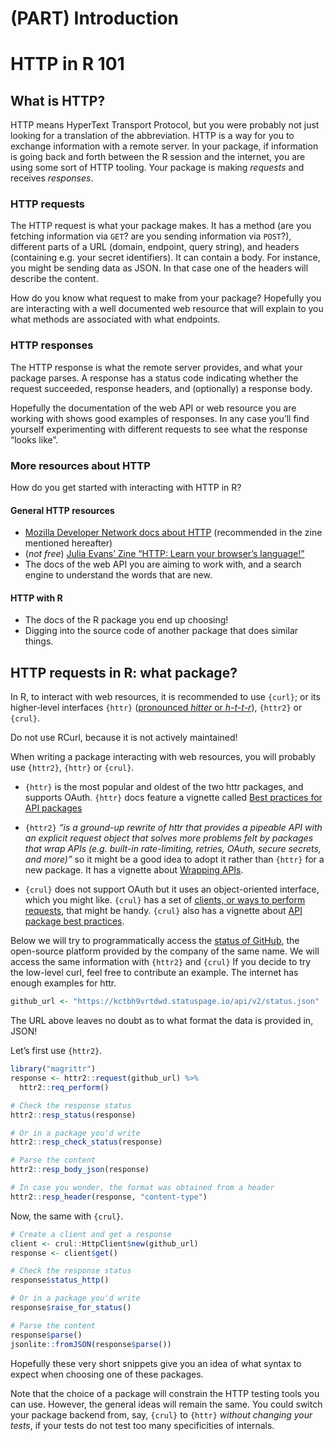 #  (PART) Introduction {-}

# HTTP in R 101

## What is HTTP?

HTTP means HyperText Transport Protocol, but you were probably not just looking for a translation of the abbreviation.
HTTP is a way for you to exchange information with a remote server.
In your package, if information is going back and forth between the R session and the internet, you are using some sort of HTTP tooling.
Your package is making _requests_ and receives _responses_.

### HTTP requests

The HTTP request is what your package makes.
It has a method (are you fetching information via `GET`? are you sending information via `POST`?), different parts of a URL (domain, endpoint, query string), and headers (containing e.g. your secret identifiers).
It can contain a body. For instance, you might be sending data as JSON. 
In that case one of the headers will describe the content.

How do you know what request to make from your package?
Hopefully you are interacting with a well documented web resource that will explain to you what methods are associated with what endpoints.

### HTTP responses

The HTTP response is what the remote server provides, and what your package parses.
A response has a status code indicating whether the request succeeded, response headers, and (optionally) a response body.

Hopefully the documentation of the web API or web resource you are working with shows good examples of responses.
In any case you'll find yourself experimenting with different requests to see what the response "looks like".

### More resources about HTTP

How do you get started with interacting with HTTP in R?

#### General HTTP resources

* [Mozilla Developer Network docs about HTTP](https://developer.mozilla.org/en-US/docs/Web/HTTP) (recommended in the zine mentioned hereafter)
* (_not free_) [Julia Evans' Zine "HTTP: Learn your browser's language!"](https://wizardzines.com/zines/http/) 
* The docs of the web API you are aiming to work with, and a search engine to understand the words that are new.

#### HTTP with R

* The docs of the R package you end up choosing!
* Digging into the source code of another package that does similar things.


## HTTP requests in R: what package?

In R, to interact with web resources, it is recommended to use `{curl}`; or its higher-level interfaces `{httr}` ([pronounced _hitter_ or _h-t-t-r_](https://community.rstudio.com/t/pronunciations-of-common-r-terms/1810/15)), `{httr2}` or `{crul}`.

Do not use RCurl, because it is not actively maintained!

When writing a package interacting with web resources, you will probably use `{httr2}`, `{httr}` or `{crul}`.

* `{httr}` is the most popular and oldest of the two httr packages, and supports OAuth. 
`{httr}` docs feature a vignette called [Best practices for API packages](https://httr.r-lib.org/articles/api-packages.html)

* `{httr2}` _"is a ground-up rewrite of httr that provides a pipeable API with an explicit request object that solves more problems felt by packages that wrap APIs (e.g. built-in rate-limiting, retries, OAuth, secure secrets, and more)"_ so it might be a good idea to adopt it rather than `{httr}` for a new package. It has a vignette about [Wrapping APIs](https://httr2.r-lib.org/articles/wrapping-apis.html).

* `{crul}` does not support OAuth but it uses an object-oriented interface, which you might like.
`{crul}` has a set of [clients, or ways to perform requests](https://docs.ropensci.org/crul/articles/choosing-a-client.html), that might be handy. `{crul}` also has a vignette about [API package best practices
](https://docs.ropensci.org/crul/articles/best-practices-api-packages.html).

Below we will try to programmatically access the [status of GitHub](https://www.githubstatus.com/api/#status), the open-source platform provided by the company of the same name.
We will access the same information with `{httr2}` and `{crul}`
If you decide to try the low-level curl, feel free to contribute an example.
The internet has enough examples for httr.

```r
github_url <- "https://kctbh9vrtdwd.statuspage.io/api/v2/status.json"
```

The URL above leaves no doubt as to what format the data is provided in, JSON!

Let's first use `{httr2}`.

```r
library("magrittr")
response <- httr2::request(github_url) %>%
  httr2::req_perform()

# Check the response status
httr2::resp_status(response)

# Or in a package you'd write
httr2::resp_check_status(response)

# Parse the content
httr2::resp_body_json(response)

# In case you wonder, the format was obtained from a header
httr2::resp_header(response, "content-type")
```

Now, the same with `{crul}`.

```r
# Create a client and get a response
client <- crul::HttpClient$new(github_url)
response <- client$get()

# Check the response status
response$status_http()

# Or in a package you'd write
response$raise_for_status()

# Parse the content
response$parse()
jsonlite::fromJSON(response$parse())
```

Hopefully these very short snippets give you an idea of what syntax to expect when choosing one of these packages.

Note that the choice of a package will constrain the HTTP testing tools you can use.
However, the general ideas will remain the same.
You could switch your package backend from, say, `{crul}` to `{httr}` _without changing your tests_, if your tests do not test too many specificities of internals.